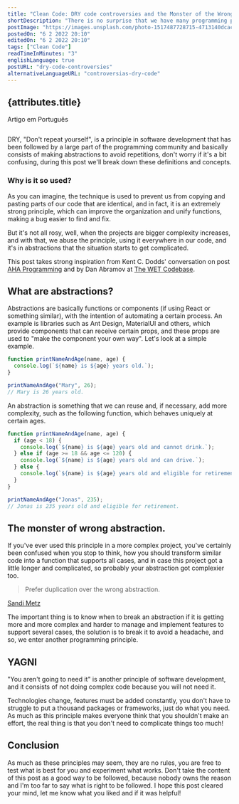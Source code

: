 ```yaml
---
title: "Clean Code: DRY code controversies and the Monster of the Wrong Abstraction"
shortDescription: "There is no surprise that we have many programming principles which help us creating powerful applications, but shall we follow them strictly?"
postImage: "https://images.unsplash.com/photo-1517487728715-4713140dcac0?ixlib=rb-1.2.1&ixid=MnwxMjA3fDB8MHxwaG90by1wYWdlfHx8fGVufDB8fHx8&auto=format&fit=crop&w=2070&q=80"
postedOn: "6 2 2022 20:10"
editedOn: "6 2 2022 20:10"
tags: ["Clean Code"]
readTimeInMinutes: "3"
englishLanguage: true
postURL: "dry-code-controversies"
alternativeLanguageURL: "controversias-dry-code"
---
```



## {attributes.title}

<Link to={`/blog/${attributes.alternativeLanguageURL}`}>
  <div>Artigo em Português</div>
</Link>

<img
  src={attributes.postImage}
  alt=""
  title="Photo by David Jorre on Unsplash"
  className="MainImage"
/>

DRY, "Don't repeat yourself", is a principle in software development that has been
followed by a large part of the programming community and basically consists of making abstractions to
avoid repetitions, don't worry if it's a bit confusing, during this post we'll break down these definitions
and concepts.

### Why is it so used?

As you can imagine, the technique is used to prevent us from copying and pasting parts of our code that
are identical, and in fact, it is an extremely strong principle, which can improve the organization and unify
functions, making a bug easier to find and fix.

But it's not all rosy, well, when the projects are bigger
complexity increases, and with that, we abuse the principle, using it everywhere in our code, and it's in abstractions
that the situation starts to get complicated.

This post takes strong inspiration from Kent C. Dodds' conversation on
post <a href="https://kentcdodds.com/blog/aha-programming">AHA Programming</a> and by Dan Abramov at <a href="https://overreacted.io/the-wet-codebase/">The WET Codebase</a>.

## What are abstractions?

Abstractions are basically functions or components (if using React or something similar), with the intention of automating
a certain process. An example is libraries such as Ant Design, MaterialUI and others, which provide components that can receive
certain props, and these props are used to <Highlight>"make the component your own way"</Highlight>. Let's look at a simple example.

```js
function printNameAndAge(name, age) {
  console.log(`${name} is ${age} years old.`);
}

printNameAndAge("Mary", 26);
// Mary is 26 years old.
```

An abstraction is something that we can reuse and, if necessary, add more complexity, such as the following
function, which behaves uniquely at certain ages.

```js
function printNameAndAge(name, age) {
  if (age < 18) {
    console.log(`${name} is ${age} years old and cannot drink.`);
  } else if (age >= 18 && age <= 120) {
    console.log(`${name} is ${age} years old and can drive.`);
  } else {
    console.log(`${name} is ${age} years old and eligible for retirement.`);
  }
}

printNameAndAge("Jonas", 235);
// Jonas is 235 years old and eligible for retirement.
```

## The monster of wrong abstraction.

If you've ever used this principle in a more complex project, you've certainly been confused when you stop to think, how you
should transform similar code into a function that supports all cases, and in case this project got a little longer and
complicated, so probably your abstraction got complexier too.

> Prefer duplication over the wrong abstraction.

<a href="https://twitter.com/sandimetz">Sandi Metz</a>

The important thing is to know when to break an abstraction if it is getting more and more complex and harder to manage and implement features to support several cases, the solution is to break it to avoid a headache, and so, we enter another programming principle.

## YAGNI

"You aren't going to need it" is another principle of software development, and it
consists of not doing complex code because you will <Highlight>not need it</Highlight>.

Technologies change, features must be added constantly, you don't have to struggle to put a thousand packages or frameworks, just do what you need.
As much as this principle makes everyone think that you shouldn't make an effort, the real thing is that you don't
need to complicate things too much!

## Conclusion

As much as these principles may seem, they are no rules, you are free to test what is best for you and experiment
what works. Don't take the content of this post as a good way to be followed, because nobody owns the reason and I'm <Highlight>too far</Highlight>
to say what is right to be followed. I hope this post cleared your mind, let me know what you liked and if it was helpful!
